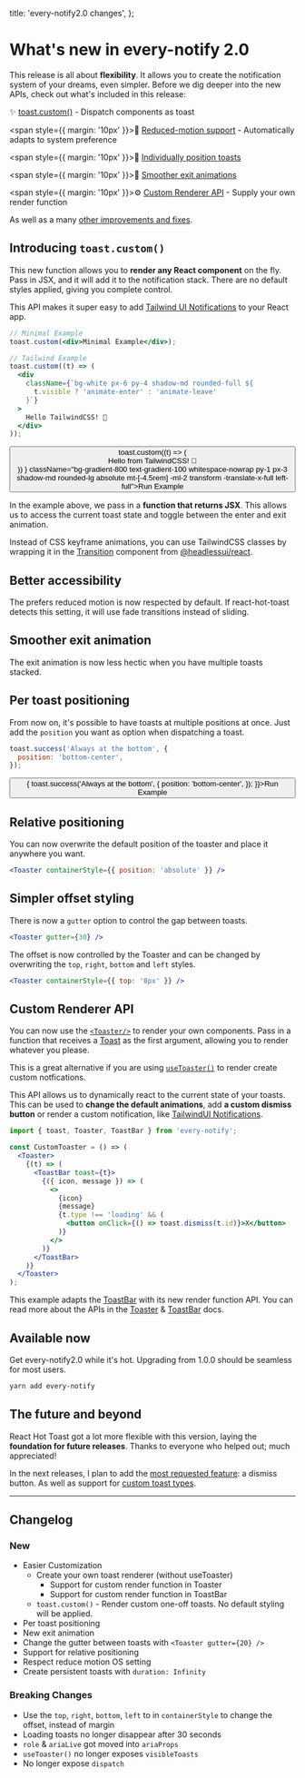 
  title: 'every-notify2.0 changes',
};


# What's new in every-notify 2.0

This release is all about **flexibility**. It allows you to create the notification system of your dreams, even simpler. Before we dig deeper into the new APIs, check out what's included in this release:

<div className="">
<span style={{ margin: '10px' }}>✨</span> <a href="#introducing-toastcustom" className="font-semibold">toast.custom()</a> <span className="">- Dispatch components as toast</span>
<br />

<span style={{ margin: '10px' }}>👀</span>
<a href="#better-accessibility" className="font-semibold">Reduced-motion support</a> <span className="">- Automatically adapts to system preference</span>
<br />

<span style={{ margin: '10px' }}>🔀</span>
<a href="#per-toast-positioning" className="font-semibold">Individually position toasts</a> <span className=""> </span>
<br />

<span style={{ margin: '10px' }}>🧈</span>
<a href="#smoother-exit-animation" className="font-semibold">Smoother exit animations</a> <span className=""></span>
<br />

<span style={{ margin: '10px' }}>⚙️</span> <a href="#custom-renderer-api" className="font-semibold">Custom Renderer API</a> <span className="">- Supply your own render function</span>
</div>

As well as a many [other improvements and fixes](#changelog).

## Introducing `toast.custom()`

This new function allows you to **render any React component** on the fly. Pass in JSX, and it will add it to the notification stack. There are no default styles applied, giving you complete control.

This API makes it super easy to add [Tailwind UI Notifications](https://tailwindui.com/components/application-ui/overlays/notifications) to your React app.

```jsx
// Minimal Example
toast.custom(<div>Minimal Example</div>);

// Tailwind Example
toast.custom((t) => (
  <div
    className={`bg-white px-6 py-4 shadow-md rounded-full ${
      t.visible ? 'animate-enter' : 'animate-leave'
    }`}
  >
    Hello TailwindCSS! 👋
  </div>
));
```

<div className="w-full relative">
  <button
    onClick={() => 
      toast.custom((t) => (
        <div
          className={`bg-white px-6 py-4 shadow-md rounded-full ${
            t.visible ? 'animate-enter' : 'animate-leave'
          }`}
        >Hello from TailwindCSS! 👋</div>
      ))
    }
    className="bg-gradient-800 text-gradient-100 whitespace-nowrap py-1 px-3 shadow-md rounded-lg absolute mt-[-4.5rem] -ml-2 transform -translate-x-full left-full">Run Example</button>
</div>

In the example above, we pass in a **function that returns JSX**. This allows us to access the current toast state and toggle between the enter and exit animation.

Instead of CSS keyframe animations, you can use TailwindCSS classes by wrapping it in the [Transition](https://headlessui.dev/react/transition) component from [@headlessui/react](https://headlessui.dev/).

## Better accessibility

The prefers reduced motion is now respected by default. If react-hot-toast detects this setting, it will use fade transitions instead of sliding.

## Smoother exit animation

The exit animation is now less hectic when you have multiple toasts stacked.

## Per toast positioning

From now on, it's possible to have toasts at multiple positions at once. Just add the `position` you want as option when dispatching a toast.

```jsx
toast.success('Always at the bottom', {
  position: 'bottom-center',
});
```

<div className="w-full relative">
  <button
    className="bg-gradient-800 text-gradient-100 whitespace-nowrap py-1 px-3 shadow-md rounded-lg absolute mt-[-4.5rem] -ml-2 transform -translate-x-full left-full"
    onClick={() => {
      toast.success('Always at the bottom', {
        position: 'bottom-center',
      });
    }}>Run Example</button>
</div>

## Relative positioning

You can now overwrite the default position of the toaster and place it anywhere you want.

```jsx
<Toaster containerStyle={{ position: 'absolute' }} />
```

## Simpler offset styling

There is now a `gutter` option to control the gap between toasts.

```jsx
<Toaster gutter={30} />
```

The offset is now controlled by the Toaster and can be changed by overwriting the `top`, `right`, `bottom` and `left` styles.

```jsx
<Toaster containerStyle={{ top: '8px' }} />
```

## Custom Renderer API

You can now use the [`<Toaster/>`](/docs/toaster#using-a-custom-render-function) to render your own components. Pass in a function that receives a [Toast](https://github.com/timolins/react-hot-toast/blob/main/src/core/types.ts#L34) as the first argument, allowing you to render whatever you please.

This is a great alternative if you are using [`useToaster()`](/docs/use-toaster) to render create custom notfications.

This API allows us to dynamically react to the current state of your toasts. This can be used to **change the default animations**, add **a custom dismiss button** or render a custom notification, like [TailwindUI Notifications](https://tailwindui.com/components/application-ui/overlays/notifications).

```jsx
import { toast, Toaster, ToastBar } from 'every-notify';

const CustomToaster = () => (
  <Toaster>
    {(t) => (
      <ToastBar toast={t}>
        {({ icon, message }) => (
          <>
            {icon}
            {message}
            {t.type !== 'loading' && (
              <button onClick={() => toast.dismiss(t.id)}>X</button>
            )}
          </>
        )}
      </ToastBar>
    )}
  </Toaster>
);
```

This example adapts the [ToastBar](/docs/toast-bar) with its new render function API. You can read more about the APIs in the [Toaster](/docs/toaster) & [ToastBar](/docs/toast-bar) docs.

## Available now

Get every-notify2.0 while it's hot. Upgrading from 1.0.0 should be seamless for most users.

```sh
yarn add every-notify
```

## The future and beyond

React Hot Toast got a lot more flexible with this version, laying the **foundation for future releases**. Thanks to everyone who helped out; much appreciated!

In the next releases, I plan to add the [most requested feature](https://github.com/timolins/react-hot-toast/issues/7): a dismiss button. As well as support for [custom toast types](https://github.com/timolins/react-hot-toast/issues/23).

---

## Changelog

### New

- Easier Customization
  - Create your own toast renderer (without useToaster)
    - Support for custom render function in Toaster
    - Support for custom render function in ToastBar
  - `toast.custom()` - Render custom one-off toasts. No default styling will be applied.
- Per toast positioning
- New exit animation
- Change the gutter between toasts with `<Toaster gutter={20} />`
- Support for relative positioning
- Respect reduce motion OS setting
- Create persistent toasts with `duration: Infinity`

### Breaking Changes

- Use the `top`, `right`, `bottom`, `left` to in `containerStyle` to change the offset, instead of margin
- Loading toasts no longer disappear after 30 seconds
- `role` & `ariaLive` got moved into `ariaProps`
- `useToaster()` no longer exposes `visibleToasts`
- No longer expose `dispatch`
